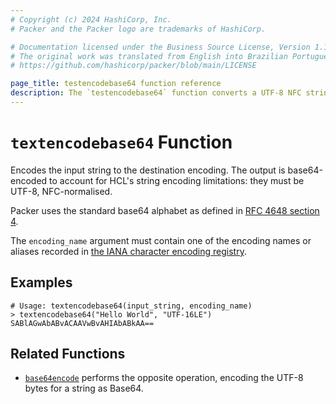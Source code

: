 ```yaml
---
# Copyright (c) 2024 HashiCorp, Inc.
# Packer and the Packer logo are trademarks of HashiCorp.

# Documentation licensed under the Business Source License, Version 1.1.
# The original work was translated from English into Brazilian Portuguese.
# https://github.com/hashicorp/packer/blob/main/LICENSE

page_title: testencodebase64 function reference
description: The `testencodebase64` function converts a UTF-8 NFC string into a base64 blob to match the destination encoding.
---
```


# `textencodebase64` Function

Encodes the input string to the destination encoding.
The output is base64-encoded to account for HCL's string encoding limitations: they must be UTF-8, NFC-normalised.

Packer uses the standard base64 alphabet as defined in
[RFC 4648 section 4](https://tools.ietf.org/html/rfc4648#section-4).

The `encoding_name` argument must contain one of the encoding names or aliases recorded in
[the IANA character encoding registry](https://www.iana.org/assignments/character-sets/character-sets.xhtml).

## Examples

```shell-session
# Usage: textencodebase64(input_string, encoding_name)
> textencodebase64("Hello World", "UTF-16LE")
SABlAGwAbABvACAAVwBvAHIAbABkAA==
```

## Related Functions

- [`base64encode`](/packer/docs/templates/hcl_templates/functions/encoding/base64encode) performs the opposite operation,
  encoding the UTF-8 bytes for a string as Base64.
